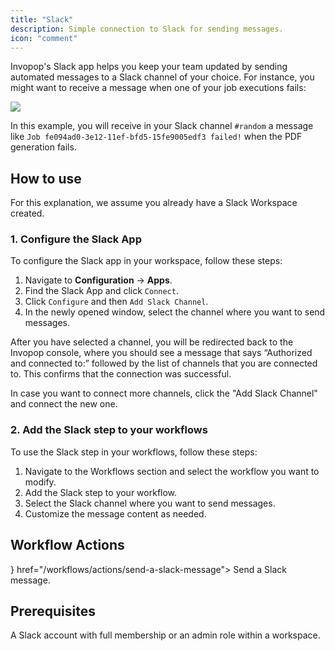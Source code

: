 ```yaml
---
title: "Slack"
description: Simple connection to Slack for sending messages.
icon: "comment"
---
```


Invopop's Slack app helps you keep your team updated by sending automated messages to a Slack channel of your choice. For instance, you might want to receive a message when one of your job executions fails: 

<Frame caption="Example workflow with Slack"><img src="/apps/images/slack-workflow.png" /></Frame>

In this example, you will receive in your Slack channel `#random` a message like `Job fe094ad0-3e12-11ef-bfd5-15fe9005edf3 failed!` when the PDF generation fails.

## How to use

For this explanation, we assume you already have a Slack Workspace created.

### 1. Configure the Slack App

To configure the Slack app in your workspace, follow these steps:

1. Navigate to **Configuration** → **Apps**.
2. Find the Slack App and click `Connect`.
3. Click `Configure` and then `Add Slack Channel`.
4. In the newly opened window, select the channel where you want to send messages.

After you have selected a channel, you will be redirected back to the Invopop console, where you should see a message that says “Authorized and connected to:” followed by the list of channels that you are connected to. This confirms that the connection was successful.

In case you want to connect more channels, click the "Add Slack Channel" and connect the new one.

### 2. Add the Slack step to your workflows

To use the Slack step in your workflows, follow these steps:

1. Navigate to the Workflows section and select the workflow you want to modify.
2. Add the Slack step to your workflow.
3. Select the Slack channel where you want to send messages.
4. Customize the message content as needed.


## Workflow Actions

<CardGroup cols={1}>
  <Card title="Send a Slack Message"
    icon={<svg fill="none" xmlns="http://www.w3.org/2000/svg" viewBox="0 0 20 20"><path d="M12.3771 4.7876c1.0453 0 1.8902-.8448 1.8902-1.8902 0-1.0453-.8449-1.8902-1.8902-1.8902-1.0454 0-1.8902.8449-1.8902 1.8902v1.8902h1.8902Zm0 .9451c-1.0454 0-1.8902.845-1.8902 1.8903 0 1.0453.8448 1.8902 1.8902 1.8902h4.7255c1.0454 0 1.8902-.8449 1.8902-1.8902 0-1.0454-.8448-1.8903-1.8902-1.8903h-4.7255Z" fill="#E01E5A"/><path d="M4.7876 7.623c0-1.0454-.8449-1.8903-1.8902-1.8903-1.0454 0-1.8902.8449-1.8902 1.8902 0 1.0454.8448 1.8902 1.8902 1.8902h1.8902V7.623Zm.9594 0c0 1.0453.8449 1.8901 1.8902 1.8901 1.0454 0 1.8903-.8448 1.8903-1.8902V2.8831c0-1.0454-.845-1.8902-1.8903-1.8902-1.0453 0-1.8902.8448-1.8902 1.8902v4.7398Z" fill="#36C5F0"/><path d="M7.6372 15.1981c-1.0453 0-1.8902.8449-1.8902 1.8902 0 1.0454.8449 1.8903 1.8902 1.8903 1.0454 0 1.8903-.8449 1.8903-1.8903v-1.8902H7.6372Zm0-.9451c1.0454 0 1.8903-.8448 1.8903-1.8902 0-1.0453-.845-1.8902-1.8903-1.8902H2.8974c-1.0454 0-1.8902.8449-1.8902 1.8902 0 1.0454.8448 1.8902 1.8902 1.8902h4.7398Z" fill="#2EB67D"/><path d="M15.2124 12.3628c0 1.0454.8449 1.8902 1.8902 1.8902 1.0454 0 1.8902-.8448 1.8902-1.8902 0-1.0453-.8448-1.8902-1.8902-1.8902h-1.8902v1.8902Zm-.9451 0c0-1.0453-.8449-1.8902-1.8902-1.8902-1.0454 0-1.8902.8449-1.8902 1.8902v4.7399c0 1.0453.8448 1.8902 1.8902 1.8902 1.0453 0 1.8902-.8449 1.8902-1.8902v-4.7399Z" fill="#ECB22E"/></svg>} href="/workflows/actions/send-a-slack-message">
    Send a Slack message.
  </Card>
</CardGroup>

## Prerequisites

A Slack account with full membership or an admin role within a workspace.

